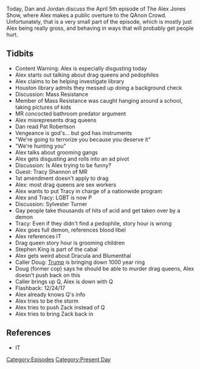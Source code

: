 {{DEFAULTSORT:
    #_EPISODE_0282:April 5, 2019
}}{{Episode
    | title           = April 5, 2019
    | caption         = Listen to this episode on [https://knowledgefight.libsyn.com/knowledge-fight-april-5-2019 Libsyn] [https://open.spotify.com/episode/4mjDBKftcP7PFLbb6A9pQw Spotify], Read the [[Transcript/282: April 5, 2019|Unofficial Transcript]]
    | episodeNumber   = 282
    | length          = 01:49:12
    | airDate         = April 10, 2019
    | coverageDate    = April 5, 2019
    | episodeType     = [[:Category:Present Day|Present Day]]
    | appearance      = [[Pat Robertson]], [[Tracy Shannon]], [[Sylvester Turner]], [[Stephen King]], [[Senator Richard Blumenthal]], [[Zack from Space Command]]
    | previousEpisode = [[281: April 4, 2019]]
    | nextEpisode     = [[283: January 4-6, 2013]]
}}

{{Stub}}

Today, Dan and Jordan discuss the April 5th episode of The Alex Jones Show, where Alex makes a public overture to the QAnon Crowd. Unfortunately, that is a very small part of the episode, which is mostly just Alex being really gross, and behaving in ways that will probably get people hurt.

==Tidbits==

*Content Warning: Alex is especially disgusting today
*Alex starts out talking about drag queens and pedophiles
*Alex claims to be helping investigate library
*Houston library admits they messed up doing a background check
*Discussion: Mass Resistance
*Member of Mass Resistance was caught hanging around a school, taking pictures of kids
*MR concocted bathroom predator argument
*Alex misrepresents drag queens
*Dan read Pat Robertson
*Vengeance is god's... but god has instruments
*"We're going to terrorize you because you deserve it"
*"We're hunting you"
*Alex talks about grooming gangs
*Alex gets disgusting and rolls into an ad pivot
*Discussion: Is Alex trying to be funny?
*Guest: Tracy Shannon of MR
*1st amendment doesn't apply to drag
*Alex: most drag queens are sex workers
*Alex wants to put Tracy in charge of a nationwide program
*Alex and Tracy: LGBT is now P
*Discussion: Sylvester Turner
*Gay people take thousands of hits of acid and get taken over by a demon
*Tracy: Even if they didn't find a pedophile, story hour is wrong
*Alex goes full demon, references blood libel
*Alex references IT
*Drag queen story hour is grooming children
*Stephen King is part of the cabal
*Alex gets weird about Dracula and Blumenthal
*Caller Doug: [[Donald Trump|Trump]] is bringing down 1000 year ring
*Doug (former cop) says he should be able to murder drag queens, Alex doesn't push back on this
*Caller brings up Q, Alex is down with Q
*Flashback: 12/24/17
*Alex already knows Q's info
*Alex tries to be the storm
*Alex tries to push Zack instead of Q
*Alex tries to bring Zack back in

==References==

*IT

[[Category:Episodes]]
[[Category:Present Day]]
